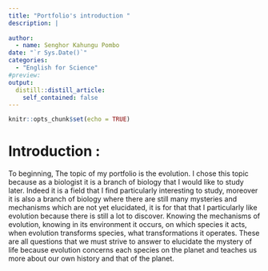 ```yaml
---
title: "Portfolio's introduction "
description: |
  
author:
  - name: Senghor Kahungu Pombo
date: "`r Sys.Date()`"
categories:
  - "English for Science"
#preview:
output:
  distill::distill_article:
    self_contained: false
---
```


```r
knitr::opts_chunk$set(echo = TRUE)
```
# Introduction :

To beginning, The topic of my portfolio is the evolution. I chose this topic because as a biologist it is a branch of biology that I would like to study later. Indeed it is a field that I find particularly interesting to study, moreover it is also a branch of biology where there are still many mysteries and mechanisms which are not yet elucidated, it is for that that I particularly like evolution because there is still a lot to discover. Knowing the mechanisms of evolution, knowing in its environment it occurs, on which species it acts, when evolution transforms species, what transformations it operates. These are all questions that we must strive to answer to elucidate the mystery of life because evolution concerns each species on the planet and teaches us more about our own history and that of the planet.

